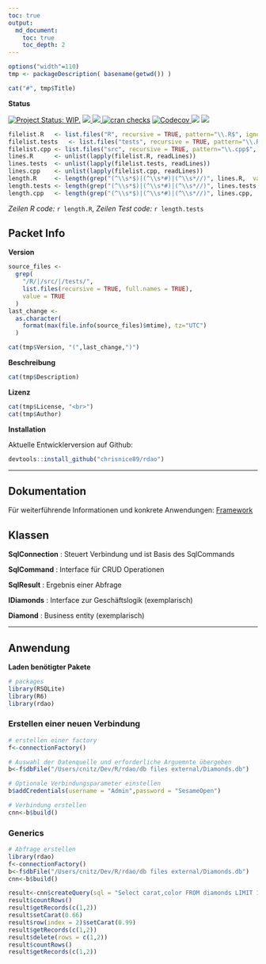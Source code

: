 ```yaml
---
toc: true
output:
  md_document:
    toc: true
    toc_depth: 2
---
```


<!-- README.md is generated from README.Rmd. Please edit that file -->

```r
options("width"=110)
tmp <- packageDescription( basename(getwd()) )
```

```r
cat("#", tmp$Title)
```


**Status**

[![Project Status: WIP.](https://www.repostatus.org/badges/latest/wip.svg)](http://www.repostatus.org/#wip)
<a href="https://travis-ci.org/chrisnice89/rdao">
<img src="https://api.travis-ci.org/chrisnice89/rdao.svg?branch=master">
<a/>
<a href="https://cran.r-project.org/package=rdao">
<img src="http://www.r-pkg.org/badges/version/rdao">
</a>
[![cran checks](https://cranchecks.info/badges/summary/reshape)](https://cran.r-project.org/web/checks/check_results_reshape.html)
<a href="https://codecov.io/gh/chrisnice89/rdao">
<img src="https://codecov.io/gh/chrisnice89/rdao/branch/master/graph/badge.svg" alt="Codecov" />
</a>
<img src="http://cranlogs.r-pkg.org/badges/grand-total/rdao">
<img src="http://cranlogs.r-pkg.org/badges/rdao">


```r
filelist.R   <- list.files("R", recursive = TRUE, pattern="\\.R$", ignore.case = TRUE, full.names = TRUE)
filelist.tests   <- list.files("tests", recursive = TRUE, pattern="\\.R$", ignore.case = TRUE, full.names = TRUE)
filelist.cpp <- list.files("src", recursive = TRUE, pattern="\\.cpp$", ignore.case = TRUE, full.names = TRUE)
lines.R      <- unlist(lapply(filelist.R, readLines))
lines.tests  <- unlist(lapply(filelist.tests, readLines))
lines.cpp    <- unlist(lapply(filelist.cpp, readLines))
length.R     <- length(grep("(^\\s*$)|(^\\s*#)|(^\\s*//)", lines.R,  value = TRUE, invert = TRUE))
length.tests <- length(grep("(^\\s*$)|(^\\s*#)|(^\\s*//)", lines.tests,  value = TRUE, invert = TRUE))
length.cpp   <- length(grep("(^\\s*$)|(^\\s*#)|(^\\s*//)", lines.cpp,  value = TRUE, invert = TRUE))
```

*Zeilen R code:* `r length.R`, *Zeilen Test code:* `r length.tests`


## Packet Info

**Version**

```r
source_files <- 
  grep(
    "/R/|/src/|/tests/",
    list.files(recursive = TRUE, full.names = TRUE), 
    value = TRUE
  )
last_change <- 
  as.character(
    format(max(file.info(source_files)$mtime), tz="UTC")
  )
```


```r
cat(tmp$Version, "(",last_change,")")
```


**Beschreibung**

```r
cat(tmp$Description)
```


**Lizenz**

```r
cat(tmp$License, "<br>")
cat(tmp$Author)
```


**Installation**

Aktuelle Entwicklerversion auf Github:

```r
devtools::install_github("chrisnice89/rdao")
```


------------------------------------------------------------------------


## Dokumentation
Für weiterführende Informationen und konkrete Anwendungen: [Framework](file:///rdao/vignettes/Framework.html)


## Klassen

**SqlConnection** : Steuert Verbindung und ist Basis des SqlCommands

**SqlCommand** : Interface für CRUD Operationen

**SqlResult** : Ergebnis einer Abfrage

**IDiamonds** : Interface zur Geschäftslogik (exemplarisch) 

**Diamond** : Business entity (exemplarisch) 


------------------------------------------------------------------------


## Anwendung

**Laden benötigter Pakete**

```r
# packages
library(RSQLite)
library(R6)
library(rdao)
```


### Erstellen einer neuen Verbindung

```r
# erstellen einer factory
f<-connectionFactory()

# Auswahl der Datenquelle und erforderliche Arguemnte übergeben
b<-f$dbFile("/Users/cnitz/Dev/R/rdao/db files external/Diamonds.db")

# Optionale Verbindungsparameter einstellen
b$addCredentials(username = "Admin",password = "SesameOpen")

# Verbindung erstellen
cnn<-b$build()
```


### Generics

```r
# Abfrage erstellen
library(rdao)
f<-connectionFactory()
b<-f$dbFile("/Users/cnitz/Dev/R/rdao/db files external/Diamonds.db")
cnn<-b$build()

result<-cnn$createQuery(sql = "Select carat,color FROM diamonds LIMIT 10")$fetch()
result$countRows()
result$getRecords(c(1,2))
result$setCarat(0.66)
result$row(index = 2)$setCarat(0.99)
result$getRecords(c(1,2))
result$delete(rows = c(1,2))
result$countRows()
result$getRecords(c(1,2))
```
